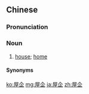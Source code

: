 ==Chinese==
{{zh-forms}}

===Pronunciation===
{{zh-pron
|c=uk1 kei5-2
|cat=n
}}

===Noun===
{{zh-noun}}

# {{lb|zh|Cantonese}} [[house]]; [[home]]
#: {{zh-x|你 而家 返 屋企{kei5-2} 喇 嗬？|You are going '''home''' now, aren't you?|C-GZ}}

====Synonyms====
{{zh-dial|家}}

[[ko:屋企]]
[[mg:屋企]]
[[ja:屋企]]
[[zh:屋企]]